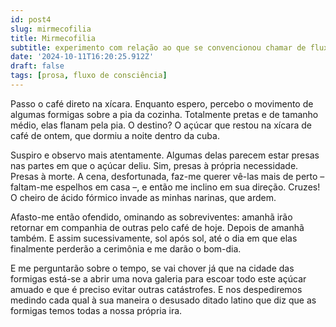 ```yaml
---
id: post4
slug: mirmecofilia
title: Mirmecofilia
subtitle: experimento com relação ao que se convencionou chamar de fluxo de consciência
date: '2024-10-11T16:20:25.912Z'
draft: false
tags: [prosa, fluxo de consciência]
---
```


Passo o café direto na xícara. Enquanto espero, percebo o movimento 
de algumas formigas sobre a pia da cozinha. Totalmente pretas e de tamanho médio, 
elas flanam pela pia. O destino? O açúcar que restou na xícara de café de ontem, 
que dormiu a noite dentro da cuba. 

Suspiro e observo mais atentamente. 
Algumas delas parecem estar presas nas partes em que o açúcar deliu. 
Sim, presas à própria necessidade. Presas à morte.
A cena, desfortunada, faz-me querer vê-las mais de perto – faltam-me espelhos em casa –, 
e então me inclino em sua direção. Cruzes! O cheiro de ácido fórmico invade
as minhas narinas, que ardem. 

Afasto-me então ofendido,
ominando as sobreviventes: amanhã irão retornar 
em companhia de outras pelo café de hoje. Depois de amanhã também. E assim
sucessivamente, sol após sol, até o dia em que elas finalmente
perderão a cerimônia e me darão o bom-dia. 

E me perguntarão sobre o tempo, se vai chover já que na cidade das 
formigas está-se a abrir uma nova galeria para escoar todo este 
açúcar amuado e que é preciso evitar outras catástrofes.
E nos despediremos medindo cada 
qual à sua maneira o desusado ditado latino que diz que
as formigas temos todas
a nossa própria ira.

